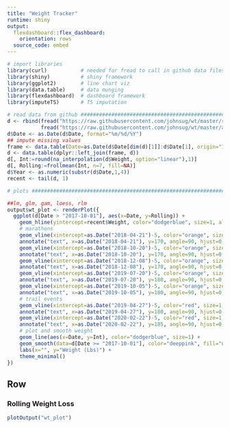 ```yaml
---
title: "Weight Tracker"
runtime: shiny
output:
  flexdashboard::flex_dashboard:
    orientation: rows
  source_code: embed
---
```

  
```r
# import libraries
library(curl)           # needed for fread to call in github data files
library(shiny)          # shiny framework
library(ggplot2)        # line chart viz
library(data.table)     # data munging
library(flexdashboard)  # dashboard framework
library(imputeTS)       # TS imputation

# read data from github ##########################################################################
d <- rbind(fread("https://raw.githubusercontent.com/johnsug/wt/master/recent_wt.csv"), 
           fread("https://raw.githubusercontent.com/johnsug/wt/master/archived_wt.csv"))
d$Date <- as.Date(d$Date, format="%m/%d/%Y")
## impute missing values
frame <- data.table(Date=as.Date(d$Date[dim(d)[1]]:d$Date[1], origin="1970-01-01"))
d <- data.table(dplyr::left_join(frame, d))
d[, Int:=round(na_interpolation(d$Weight, option="linear"),1)]
d[, Rolling:=frollmean(Int, n=7, fill=NA)]
d$Year <- as.numeric(substr(d$Date,1,4))
recent <- tail(d, 1)

# plots ##########################################################################################

##lm, glm, gam, loess, rlm
output$wt_plot <- renderPlot({
  ggplot(d[Date > "2017-10-01"], aes(x=Date, y=Rolling)) + 
    geom_hline(yintercept=recent$Weight, color="dodgerblue", size=1, alpha=.3) + 
    # marathons
    geom_vline(xintercept=as.Date("2018-04-21")-5, color="orange", size=1, alpha=.3) + 
    annotate("text", x=as.Date("2018-04-21"), y=170, angle=90, hjust=0, label="Garmin") + 
    geom_vline(xintercept=as.Date("2018-10-20")-5, color="orange", size=1, alpha=.3) + 
    annotate("text", x=as.Date("2018-10-20"), y=170, angle=90, hjust=0, label="Kansas City") +   
    geom_vline(xintercept=as.Date("2018-12-08")-5, color="orange", size=1, alpha=.3) + 
    annotate("text", x=as.Date("2018-12-08"), y=170, angle=90, hjust=0, label="Buckeye") +   
    geom_vline(xintercept=as.Date("2019-07-20")-5, color="orange", size=1, alpha=.3) + 
    annotate("text", x=as.Date("2019-07-20"), y=180, angle=90, hjust=0, label="Oregon") +     
    geom_vline(xintercept=as.Date("2019-10-05")-5, color="orange", size=1, alpha=.3) + 
    annotate("text", x=as.Date("2019-10-05"), y=180, angle=90, hjust=0, label="St. George") +   
    # trail events
    geom_vline(xintercept=as.Date("2019-04-27")-5, color="red", size=1, alpha=.3) + 
    annotate("text", x=as.Date("2019-04-27"), y=180, angle=90, hjust=0, label="Free State") +     
    geom_vline(xintercept=as.Date("2020-02-22")-5, color="red", size=1, alpha=.3) + 
    annotate("text", x=as.Date("2020-02-22"), y=185, angle=90, hjust=0, label="Psycho Wyco") +     
    # plot and smooth weight
    geom_line(aes(x=Date, y=Int), color="dodgerblue", size=1) + 
    geom_smooth(data=d[Date >= "2017-10-01"], color="deeppink", fill="deeppink", alpha=.15, size=.5, method="loess", span=0.15) + 
    labs(x="", y="Weight (Lbs)") + 
    theme_minimal()
})


```

Row {data-height=250}
---------------------------------------
  
### Rolling Weight Loss
```r
plotOutput("wt_plot")
```
